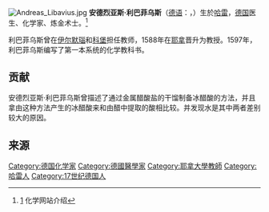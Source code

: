 [[File:Andreas_Libavius.jpg|thumb]]
'''安德烈亚斯·利巴菲乌斯'''（[[德语|德语]]：'''{{lang|de|Andreas Libavius}}'''，{{bd|1555年||1616年|7月25日}}）生於[[哈雷_(德国)|哈雷]]，[[德国|德国]]医生、化学家、炼金术士。<ref>[https://www.britannica.com/biography/Andreas-Libavius] {{Wayback|url=https://www.britannica.com/biography/Andreas-Libavius |date=20201127012711 }}化学网站介绍</ref>

利巴菲乌斯曾在[[伊尔默瑙|伊尔默瑙]]和[[科堡|科堡]]担任教师，1588年在[[耶拿|耶拿]]晋升为教授。1597年，利巴菲乌斯编写了第一本系统的化学教科书。


==贡献==
安德烈亚斯·利巴菲乌斯曾描述了通过金属醋酸盐的干馏制备冰醋酸的方法，并且拿由这种方法产生的冰醋酸来和由醋中提取的酸相比较。并发现水是其中两者差别较大的原因。


==来源==
<references />

{{commonscat|Andreas Libavius}}
{{Authority control}}
{{Doctor-stub}}
{{DEFAULTSORT:Libavius, Andreas}}
[[Category:德国化学家|Category:德国化学家]]
[[Category:德國醫學家|Category:德國醫學家]]
[[Category:耶拿大學教師|Category:耶拿大學教師]]
[[Category:哈雷人|Category:哈雷人]]
[[Category:17世纪德国人|Category:17世纪德国人]]